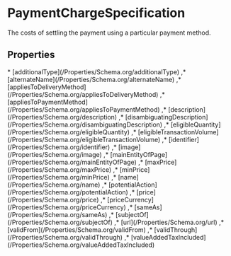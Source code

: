 
# PaymentChargeSpecification

The costs of settling the payment using a particular payment method.

## Properties

<Grid>
* [additionalType](/Properties/Schema.org/additionalType)
,* [alternateName](/Properties/Schema.org/alternateName)
,* [appliesToDeliveryMethod](/Properties/Schema.org/appliesToDeliveryMethod)
,* [appliesToPaymentMethod](/Properties/Schema.org/appliesToPaymentMethod)
,* [description](/Properties/Schema.org/description)
,* [disambiguatingDescription](/Properties/Schema.org/disambiguatingDescription)
,* [eligibleQuantity](/Properties/Schema.org/eligibleQuantity)
,* [eligibleTransactionVolume](/Properties/Schema.org/eligibleTransactionVolume)
,* [identifier](/Properties/Schema.org/identifier)
,* [image](/Properties/Schema.org/image)
,* [mainEntityOfPage](/Properties/Schema.org/mainEntityOfPage)
,* [maxPrice](/Properties/Schema.org/maxPrice)
,* [minPrice](/Properties/Schema.org/minPrice)
,* [name](/Properties/Schema.org/name)
,* [potentialAction](/Properties/Schema.org/potentialAction)
,* [price](/Properties/Schema.org/price)
,* [priceCurrency](/Properties/Schema.org/priceCurrency)
,* [sameAs](/Properties/Schema.org/sameAs)
,* [subjectOf](/Properties/Schema.org/subjectOf)
,* [url](/Properties/Schema.org/url)
,* [validFrom](/Properties/Schema.org/validFrom)
,* [validThrough](/Properties/Schema.org/validThrough)
,* [valueAddedTaxIncluded](/Properties/Schema.org/valueAddedTaxIncluded)

</Grid>

